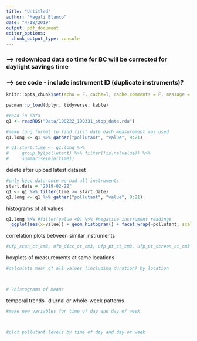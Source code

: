 ```yaml
---
title: "Untitled"
author: "Magali Blanco"
date: "4/18/2019"
output: pdf_document
editor_options: 
  chunk_output_type: console
---
```


### --> redownload data so time for BC will be corrected for daylight savings time
### --> see code - include instrument ID (duplicate instruments)?

```r
knitr::opts_chunk$set(echo = F, cache=T, cache.comments = F, message = F, warning = F, tidy.opts=list(width.cutoff=60),tidy=TRUE)  

pacman::p_load(dplyr, tidyverse, kable)

#read in data
q1 <- readRDS("Data/190222_190331_stop_data.rda")

```


```r
#make long format to find first date each measurement was used
q1.long <- q1 %>% gather("pollutant", "value", 9:21) 

# q1.start.time <- q1.long %>% 
#     group_by(pollutant) %>% filter(!is.na(value)) %>% 
#     summarise(min(time))

```

delete after upload latest dataset
```r
#only keep data once we had all instruments
start.date = "2019-02-22"
q1 <- q1 %>% filter(time >= start.date)
q1.long <- q1 %>% gather("pollutant", "value", 9:21) 

```


histograms of all values
```r
q1.long %>% #filter(value <0) %>% #negative instrument readings
  ggplot(aes(x=value)) + geom_histogram() + facet_wrap(~pollutant, scales = "free")

```


correlation plots between similar instruments

```r
#ufp_scan_ct_cm3, ufp_disc_ct_cm3, ufp_pt_ct_cm3, ufp_pt_screen_ct_cm3


```


boxplots of measurements at same locations

```r
#calculate mean of all values (including duration) by location



# ?histograms of means


```


temporal trends- diurnal or whole-week patterns

```r

#make new variables for time of day and day of week



#plot pollutant levels by time of day and day of week


```








 